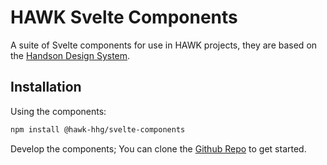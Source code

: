 
<Meta title="Svelte Components"/>

# HAWK Svelte Components

A suite of Svelte components for use in HAWK projects, they are based on the [Handson Design System](https://www.figma.com/design/SNtAs3qx6Xvp9yUSPb3vDB/Design-System-redesign).

## Installation

Using the components:
```bash
npm install @hawk-hhg/svelte-components
```

Develop the components; You can clone the [Github Repo](https://github.com/HAWK-Digital-Environments/hawk-svelte-components) to get started.
